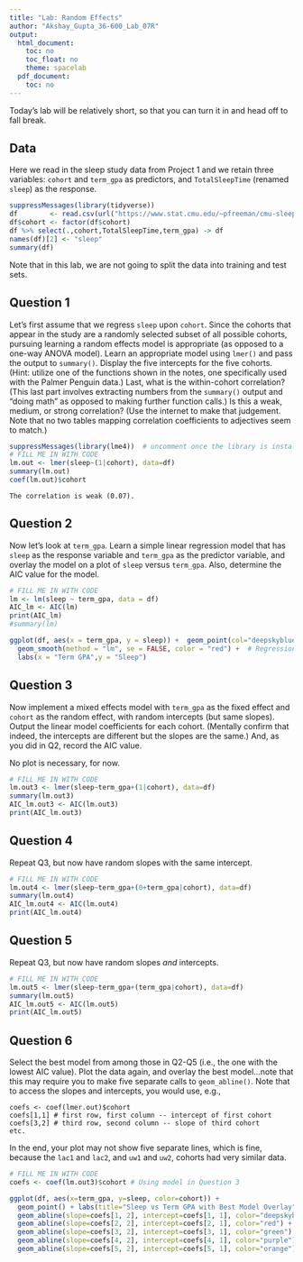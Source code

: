 ---
title: "Lab: Random Effects"
author: "Akshay_Gupta_36-600_Lab_07R"
output:
  html_document:
    toc: no
    toc_float: no
    theme: spacelab
  pdf_document:
    toc: no
---

Today's lab will be relatively short, so that you can turn it in and head off to fall break.

## Data

Here we read in the sleep study data from Project 1 and we retain three variables:
`cohort` and `term_gpa` as predictors, and `TotalSleepTime` (renamed `sleep`) as the 
response.
```{r}
suppressMessages(library(tidyverse))
df        <- read.csv(url("https://www.stat.cmu.edu/~pfreeman/cmu-sleep.csv"))
df$cohort <- factor(df$cohort)
df %>% select(.,cohort,TotalSleepTime,term_gpa) -> df
names(df)[2] <- "sleep"
summary(df)
```

Note that in this lab, we are not going to split the data into training and test sets.

## Question 1

Let's first assume that we regress `sleep` upon `cohort`. Since the cohorts that appear
in the study are a randomly selected subset of all possible cohorts, pursuing learning a
random effects model is appropriate (as opposed to a one-way ANOVA model). Learn an 
appropriate model using `lmer()` and pass the output to `summary()`. Display the five
intercepts for the five cohorts. (Hint: utilize one of the functions shown in the notes,
one specifically used with the Palmer Penguin data.) Last, what is the
within-cohort correlation? (This last part involves extracting numbers from the
`summary()` output and "doing math" as opposed to making further function calls.) Is
this a weak, medium, or strong correlation? (Use the internet to make that judgement. Note
that no two tables mapping correlation coefficients to adjectives seem to match.)
```{r}
suppressMessages(library(lme4))  # uncomment once the library is installed
# FILL ME IN WITH CODE
lm.out <- lmer(sleep~(1|cohort), data=df)
summary(lm.out)
coef(lm.out)$cohort
```
```
The correlation is weak (0.07).
```

## Question 2

Now let's look at `term_gpa`. Learn a simple linear regression model that has `sleep`
as the response variable and `term_gpa` as the predictor variable, and overlay the model
on a plot of `sleep` versus `term_gpa`. Also, determine the AIC value for the model.
```{r fig.align='center',fig.height=4,fig.width=4}
# FILL ME IN WITH CODE
lm <- lm(sleep ~ term_gpa, data = df)
AIC_lm <- AIC(lm)
print(AIC_lm)
#summary(lm)

ggplot(df, aes(x = term_gpa, y = sleep)) +  geom_point(col="deepskyblue") +
  geom_smooth(method = "lm", se = FALSE, color = "red") +  # Regression line
  labs(x = "Term GPA",y = "Sleep")
```

## Question 3

Now implement a mixed effects model with `term_gpa` as the fixed effect and `cohort` as
the random effect, with random intercepts (but same slopes). Output the linear model coefficients for each cohort. (Mentally confirm that indeed, the intercepts are different but the slopes are the same.) And, as you did in Q2, record the AIC value.

No plot is necessary, for now.
```{r}
# FILL ME IN WITH CODE
lm.out3 <- lmer(sleep~term_gpa+(1|cohort), data=df)
summary(lm.out3)
AIC_lm.out3 <- AIC(lm.out3)
print(AIC_lm.out3)
```

## Question 4

Repeat Q3, but now have random slopes with the same intercept.
```{r}
# FILL ME IN WITH CODE
lm.out4 <- lmer(sleep~term_gpa+(0+term_gpa|cohort), data=df)
summary(lm.out4)
AIC_lm.out4 <- AIC(lm.out4)
print(AIC_lm.out4)
```

## Question 5

Repeat Q3, but now have random slopes *and* intercepts.
```{r}
# FILL ME IN WITH CODE
lm.out5 <- lmer(sleep~term_gpa+(term_gpa|cohort), data=df)
summary(lm.out5)
AIC_lm.out5 <- AIC(lm.out5)
print(AIC_lm.out5)
```

## Question 6

Select the best model from among those in Q2-Q5 (i.e., the one with the lowest AIC value).
Plot the data again, and overlay the best model...note that this may require you to make
five separate calls to `geom_abline()`. Note that to access the slopes and intercepts, 
you would use, e.g.,
```
coefs <- coef(lmer.out)$cohort
coefs[1,1] # first row, first column -- intercept of first cohort
coefs[3,2] # third row, second column -- slope of third cohort
etc.
```
In the end, your plot may not show five separate lines, which is fine, because the
`lac1` and `lac2`, and `uw1` and `uw2`, cohorts had very similar data.
```{r fig.align='center',fig.height=4,fig.width=4}
# FILL ME IN WITH CODE
coefs <- coef(lm.out3)$cohort # Using model in Question 3

ggplot(df, aes(x=term_gpa, y=sleep, color=cohort)) +
  geom_point() + labs(title="Sleep vs Term GPA with Best Model Overlay", x="Term GPA", y="Sleep") +
  geom_abline(slope=coefs[1, 2], intercept=coefs[1, 1], color="deepskyblue") +  # First cohort
  geom_abline(slope=coefs[2, 2], intercept=coefs[2, 1], color="red") +   # Second cohort
  geom_abline(slope=coefs[3, 2], intercept=coefs[3, 1], color="green") + # Third cohort
  geom_abline(slope=coefs[4, 2], intercept=coefs[4, 1], color="purple") + # Fourth cohort
  geom_abline(slope=coefs[5, 2], intercept=coefs[5, 1], color="orange") # Fifth cohort
```